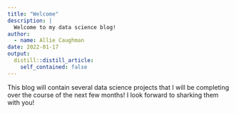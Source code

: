 ```yaml
---
title: "Welcome"
description: |
  Welcome to my data science blog!
author:
  - name: Allie Caughman
date: 2022-01-17
output:
  distill::distill_article:
    self_contained: false
---
```


This blog will contain several data science projects that I will be completing over the course of the next few months! I look forward to sharking them with you!